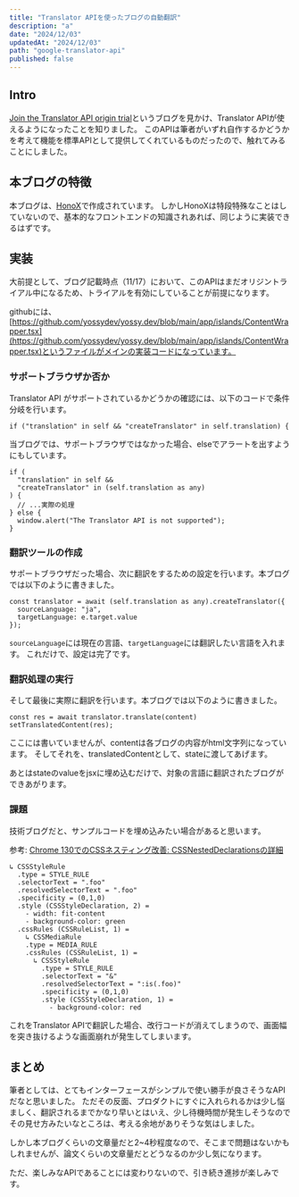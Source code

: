 ```yaml
---
title: "Translator APIを使ったブログの自動翻訳"
description: "a"
date: "2024/12/03"
updatedAt: "2024/12/03"
path: "google-translator-api"
published: false
---
```


## Intro

[Join the Translator API origin trial](https://developer.chrome.com/blog/language-detection-origin-trial)というブログを見かけ、Translator APIが使えるようになったことを知りました。
このAPIは筆者がいずれ自作するかどうかを考えて機能を標準APIとして提供してくれているものだったので、触れてみることにしました。

## 本ブログの特徴

本ブログは、[HonoX](https://github.com/honojs/honox)で作成されています。
しかしHonoXは特段特殊なことはしていないので、基本的なフロントエンドの知識されあれば、同じように実装できるはずです。

## 実装

大前提として、ブログ記載時点（11/17）において、このAPIはまだオリジントライアル中になるため、トライアルを有効にしていることが前提になります。

githubには、[https://github.com/yossydev/yossy.dev/blob/main/app/islands/ContentWrapper.tsx](https://github.com/yossydev/yossy.dev/blob/main/app/islands/ContentWrapper.tsx)というファイルがメインの実装コードになっています。

### サポートブラウザか否か

Translator API がサポートされているかどうかの確認には、以下のコードで条件分岐を行います。

```tsx
if ("translation" in self && "createTranslator" in self.translation) {
```

当ブログでは、サポートブラウザではなかった場合、elseでアラートを出すようにもしています。

```tsx
if (
  "translation" in self &&
  "createTranslator" in (self.translation as any)
) {
  // ...実際の処理
} else {
  window.alert("The Translator API is not supported");
}
```

### 翻訳ツールの作成

サポートブラウザだった場合、次に翻訳をするための設定を行います。本ブログでは以下のように書きました。

```tsx
const translator = await (self.translation as any).createTranslator({
  sourceLanguage: "ja",
  targetLanguage: e.target.value
});
```

`sourceLanguage`には現在の言語、`targetLanguage`には翻訳したい言語を入れます。
これだけで、設定は完了です。

### 翻訳処理の実行

そして最後に実際に翻訳を行います。本ブログでは以下のように書きました。

```tsx
const res = await translator.translate(content)
setTranslatedContent(res);
```

ここには書いていませんが、contentは各ブログの内容がhtml文字列になっています。
そしてそれを、translatedContentとして、stateに渡してあげます。

あとはstateのvalueをjsxに埋め込むだけで、対象の言語に翻訳されたブログができあがります。

### 課題

技術ブログだと、サンプルコードを埋め込みたい場合があると思います。

参考: [Chrome 130でのCSSネスティング改善: CSSNestedDeclarationsの詳細](https://yossy.dev/posts/css-nesting-improves-with-cssnesteddeclarations)
```
↳ CSSStyleRule
  .type = STYLE_RULE
  .selectorText = ".foo"
  .resolvedSelectorText = ".foo"
  .specificity = (0,1,0)
  .style (CSSStyleDeclaration, 2) =
    - width: fit-content
    - background-color: green
  .cssRules (CSSRuleList, 1) =
    ↳ CSSMediaRule
    .type = MEDIA_RULE
    .cssRules (CSSRuleList, 1) =
      ↳ CSSStyleRule
        .type = STYLE_RULE
        .selectorText = "&"
        .resolvedSelectorText = ":is(.foo)"
        .specificity = (0,1,0)
        .style (CSSStyleDeclaration, 1) =
          - background-color: red
```

これをTranslator APIで翻訳した場合、改行コードが消えてしまうので、画面幅を突き抜けるような画面崩れが発生してしまいます。

## まとめ

筆者としては、とてもインターフェースがシンプルで使い勝手が良さそうなAPIだなと思いました。
ただその反面、プロダクトにすぐに入れられるかは少し悩ましく、翻訳されるまでかなり早いとはいえ、少し待機時間が発生しそうなのでその見せ方みたいなところは、考える余地がありそうな気はしました。

しかし本ブログくらいの文章量だと2~4秒程度なので、そこまで問題はないかもしれませんが、論文くらいの文章量だとどうなるのか少し気になります。

ただ、楽しみなAPIであることには変わりないので、引き続き進捗が楽しみです。
